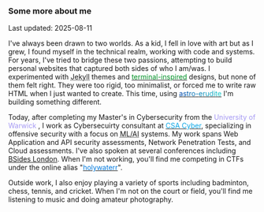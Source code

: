 ---
---

<h3 class="not-prose text-lg font-medium mb-1">
    Some more about me
</h3>
<span class="not-prose text-muted-foreground text-xs">
    Last updated: 2025-08-11
</span>

I've always been drawn to two worlds. As a kid, I fell in love with art but as I grew, I found myself in the technical realm, working with code and systems. For years, I've tried to bridge these two passions, attempting to build personal websites that captured both sides of who I am/was. I experimented with <abbr title="Jekyll">Jekyll</abbr> themes and <a href="https://holywater2372.github.io/"><span style="color: #019227;">terminal-inspired</span></a> designs, but none of them felt right. They were too rigid, too minimalist, or forced me to write raw HTML when I just wanted to create. This time, using <a href="https://github.com/jktrn/astro-erudite"><span style='color:#004BAD;'>a</span><span style='color:#0255AF;'>s</span><span style='color:#0460B2;'>t</span><span style='color:#066AB4;'>r</span><span style='color:#0975B7;'>o</span><span style='color:#0B7FB9;'>-</span><span style='color:#0D8ABC;'>e</span><span style='color:#1094BE;'>r</span><span style='color:#129FC1;'>u</span><span style='color:#14A9C3;'>d</span><span style='color:#17B4C6;'>i</span><span style='color:#19BEC8;'>t</span><span style='color:#1BC9CB;'>e</span></a> I'm building something different.

 Today, after completing my Master's in Cybersecurity from the <span style="color: #a599f4;">University of Warwick</span> , I work as Cybersecuirty consultant at <a href="https://csacyber.com/"><span style="color: #0aa6e6;">CSA Cyber</span></a>, specializing in offensive security with a focus on <abbr title="Machine Learning and Artificial Intelligence">ML/AI</abbr> systems. My work spans Web Application and API security assessments, Network Penetration Tests, and Cloud assessments. I've also spoken at several conferences including <a href="https://youtu.be/8rAlQ0_Exf0">BSides London</a>. When I'm not working, you'll find me competing in CTFs under the online alias "<a href="https://app.hackthebox.com/profile/1202144"><span style="color: #007adfff;">holywaterr</span></a>".


Outside work, I also enjoy playing a variety of sports including badminton, chess, tennis, and cricket. When I'm not on the court or field, you'll find me listening to music and doing amateur photography.

